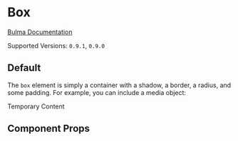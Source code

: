 

<Meta title="Elements/Box" component={Box} />

# Box

[Bulma Documentation](https://bulma.io/documentation/elements/box/)

Supported Versions: `0.9.1`, `0.9.0`

## Default

The `box` element is simply a container with a shadow, a border, a radius, and some padding.
For example, you can include a media object:

<Canvas>
  <Story name="Default">
    <Box>Temporary Content</Box>
  </Story>
</Canvas>

## Component Props

<ArgsTable of={Box} />
